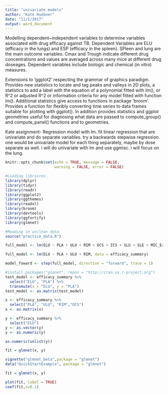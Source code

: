 ```yaml
---
title: "univariate models"
author: "Kate Huebner"
date: "11/1/2017"
output: word_document
---
```


Modelling dependent~independent variables to determine variables associated with drug efficacy against TB. Dependent Variables are ELU (efficacy in the lungs) and ESP (efficacy in the spleen). SPleen and lung are the main outcome variables. Cmax and Trough indicate different drug concentrations and values are averaged across many mice at different drug doseages. Dependent variables include biologic and chemical (in vitro) measures. 

Extensions to 'ggplot2' respecting the grammar of graphics
paradigm. Provides new statistics to locate and tag peaks and valleys in 2D
plots, a statistics to add a label with the equation of a polynomial fitted
with lm(), or R^2 or adjusted R^2 or information criteria for any model
fitted with function lm(). Additional statistics give access to functions
in package 'broom'. Provides a function for flexibly converting time
series to data frames suitable for plotting with ggplot(). In addition
provides statistics and ggplot geometries useful for diagnosing what data
are passed to compute_group() and compute_panel() functions and to
geometries.

Kate assignment- Regression model with lm. fit linear regression that are univariate and do separate variables. try a backwards stepwise regression. one would be univariate model for each thing separately, maybe by dose separate as well. i will do univariate with lm and use ggmisc. i will focus on the lung. 

```r
knitr::opts_chunk$set(echo = TRUE, message = FALSE,
                      warning = FALSE, error = FALSE)
```

```r
#Loading libraires
library(dplyr)
library(tidyr)
library(readr)
library(ggplot2)
library(ggthemes)
library(readxl)
library(broom)
library(devtools)
library(ggfortify)
library(glmnet)
```

```r
#Reading in unclean data
source("practice_data.R")

```


```r
full_model <- lm(ELU ~ PLA + ULU + RIM + OCS + ICS + SLU + SLE + MIC_Erdman + MICserumErd + MIC_Rv + cLogP + huPPB + muPPB + Caseum_binding + MacUptake, data = efficacy_summary)

full_model <- lm(ELU ~ PLA + ULU + RIM, data = efficacy_summary)

model_foward <- step(full_model, direction = "forward", trace = 1)
```


```r
#install.packages("glmnet", repos = "http://cran.us.r-project.org")
test_model <- efficacy_summary %>% 
  select("ELU", "PLA") %>% 
  transmute(x = "ELU", y = "PLA")
test_model <- as.matrix(test_model)

x <- efficacy_summary %>% 
  select("PLA", "ULU", "RIM","OCS")
x <- as.matrix(x)

y <- efficacy_summary %>% 
  select("ELU")
y <- as.vector(y)
y <- as.numeric(y)

as.numeric(unlist(y))

fit = glmnet(x, y)

vignette("glmnet_beta",package = "glmnet")
data("QuickStartExample", package = "glmnet")

fit = glmnet(x, y)

plot(fit, label = TRUE)
coef(fit,s=0.1)
```


